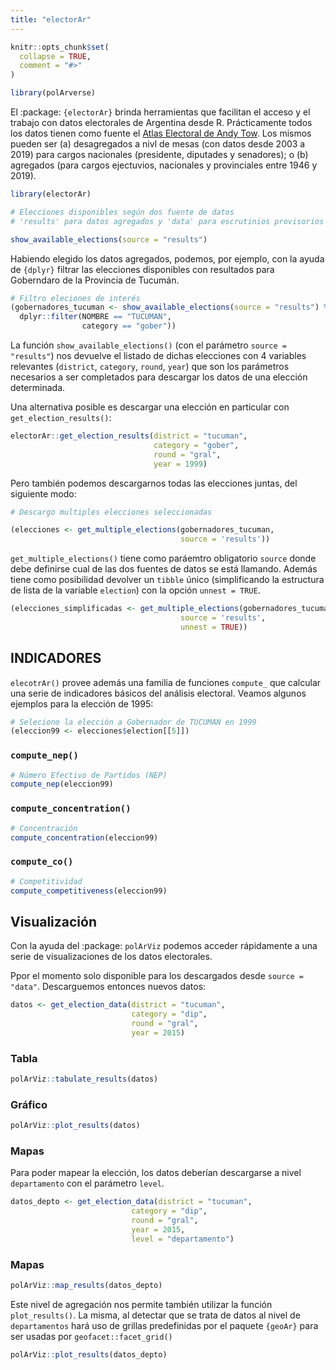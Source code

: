 ```yaml
---
title: "electorAr"
---
```


```r
knitr::opts_chunk$set(
  collapse = TRUE,
  comment = "#>"
)
```

```r
library(polArverse)
```


El :package: `{electorAr}` brinda herramientas que facilitan el acceso y el trabajo con datos electorales de Argentina desde R. Prácticamente todos los datos tienen como fuente el [Atlas Electoral de Andy Tow](https://www.andytow.com/blog/). Los mismos pueden ser (a) desagregados a nivl de mesas (con datos desde 2003 a 2019) para cargos nacionales (presidente, diputades y senadores); o (b) agregados (para cargos ejectuvios, nacionales y provinciales entre 1946 y 2019). 
 
```r

library(electorAr)

# Elecciones disponibles según dos fuente de datos
# 'results' para datos agregados y 'data' para escrutinios provisorios 

show_available_elections(source = "results")

```
 
Habiendo elegido los datos agregados, podemos, por ejemplo, con la ayuda de `{dplyr}` filtrar las elecciones disponibles con resultados para Goberndaro de la Provincia de Tucumán. 

```r

# Filtro eleciones de interés
(gobernadores_tucuman <- show_available_elections(source = "results") %>% 
  dplyr::filter(NOMBRE == "TUCUMAN", 
                category == "gober"))

```

La función `show_available_elections()` (con el parámetro `source = "results"`) nos devuelve el listado de dichas elecciones con 4 variables relevantes (`district`, `category`, `round`, `year`) que son los parámetros necesarios a ser completados para descargar los datos de una elección determinada. 

Una alternativa posible es descargar una elección en particular con `get_election_results()`: 

```r

electorAr::get_election_results(district = "tucuman", 
                                category = "gober", 
                                round = "gral", 
                                year = 1999)


```

Pero también podemos descargarnos todas las elecciones juntas, del siguiente modo: 


```r

# Descargo multiples elecciones seleccionadas

(elecciones <- get_multiple_elections(gobernadores_tucuman,
                                      source = 'results'))

```

`get_multiple_elections()` tiene como paráemtro obligatorio `source` donde debe definirse cual de las dos fuentes de datos se está llamando. Además tiene como posibilidad devolver un `tibble` único (simplificando la estructura de lista de la variable `election`) con la opción `unnest = TRUE`. 

```r

(elecciones_simplificadas <- get_multiple_elections(gobernadores_tucuman,
                                      source = 'results', 
                                      unnest = TRUE))
```

## INDICADORES

`elecotrAr()` provee además una familia de funciones `compute_` que calcular una serie de indicadores básicos del análisis electoral. Veamos algunos ejemplos para la elección de 1995:  


```r
# Seleciono la elección a Gobernador de TUCUMAN en 1999
(eleccion99 <- elecciones$election[[5]])
```


### `compute_nep()`

```r
# Número Efectivo de Partidos (NEP)
compute_nep(eleccion99)

```


### `compute_concentration()`

```r
# Concentración
compute_concentration(eleccion99)

```


### `compute_co()`

```r
# Competitividad
compute_competitiveness(eleccion99)

```

## Visualización

Con la ayuda del :package: `polArViz` podemos acceder rápidamente a una serie de visualizaciones de los datos electorales.

Ppor el momento solo disponible para los descargados desde `source = "data"`. Descarguemos entonces nuevos datos: 


```r

datos <- get_election_data(district = "tucuman", 
                           category = "dip",
                           round = "gral", 
                           year = 2015)


```



### Tabla

```r

polArViz::tabulate_results(datos)
```


### Gráfico 

```r
polArViz::plot_results(datos)
```



### Mapas

Para poder mapear la elección, los datos deberían descargarse a nivel `departamento` con el parámetro `level`. 

```r

datos_depto <- get_election_data(district = "tucuman", 
                           category = "dip",
                           round = "gral", 
                           year = 2015, 
                           level = "departamento")

```


### Mapas

```r

polArViz::map_results(datos_depto)


```


Este nivel de agregación nos permite también utilizar la función `plot_results()`. La misma, al detectar que se trata de datos al nivel de `departamentos`  hará uso de grillas predefinidas por el paquete `{geoAr}` para ser usadas por `geofacet::facet_grid()`

```r

polArViz::plot_results(datos_depto)

```

